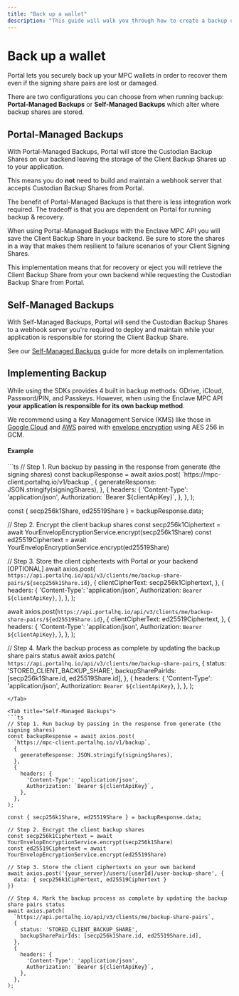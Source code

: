 ```yaml
---
title: "Back up a wallet"
description: "This guide will walk you through how to create a backup of a Portal client's wallet using the Enclave MPC API."
---
```


# Back up a wallet

Portal lets you securely back up your MPC wallets in order to recover them even if the signing share pairs are lost or damaged.

There are two configurations you can choose from when running backup: **Portal-Managed Backups** or **Self-Managed Backups** which alter where backup shares are stored.

## Portal-Managed Backups

With Portal-Managed Backups, Portal will store the Custodian Backup Shares on our backend leaving the storage of the Client Backup Shares up to your application.

This means you do **not** need to build and maintain a webhook server that accepts Custodian Backup Shares from Portal.

The benefit of Portal-Managed Backups is that there is less integration work required. The tradeoff is that you are dependent on Portal for running backup & recovery.

When using Portal-Managed Backups with the Enclave MPC API you will save the Client Backup Share in your backend. Be sure to store the shares in a way that makes them resilient to failure scenarios of your Client Signing Shares.

This implementation means that for recovery or eject you will retrieve the Client Backup Share from your own backend while requesting the Custodian Backup Share from Portal.

## Self-Managed Backups

With Self-Managed Backups, Portal will send the Custodian Backup Shares to a webhook server you're required to deploy and maintain while your application is responsible for storing the Client Backup Share.

See our [Self-Managed Backups](../../resources/self-managed-backups.md) guide for more details on implementation.

## Implementing Backup

While using the SDKs provides 4 built in backup methods: GDrive, iCloud, Password/PIN, and Passkeys. However, when using the Enclave MPC API **your application is responsible for its own backup method**.

We recommend using a Key Management Service (KMS) like those in [Google Cloud](https://cloud.google.com/kms/docs/) and [AWS](https://docs.aws.amazon.com/kms/latest/developerguide/overview.html) paired with [envelope encryption](https://cloud.google.com/kms/docs/envelope-encryption) using AES 256 in GCM.

#### Example

<Tabs>
<Tab title="Portal-Managed Backups">
```ts
// Step 1. Run backup by passing in the response from generate (the signing shares)
const backupResponse = await axios.post(
  `https://mpc-client.portalhq.io/v1/backup`,
  {
    generateResponse: JSON.stringify(signingShares),
  },
  {
    headers: {
      'Content-Type': 'application/json',
      Authorization: `Bearer ${clientApiKey}`,
    },
  },
);

const { secp256k1Share, ed25519Share } = backupResponse.data;

// Step 2. Encrypt the client backup shares
const secp256k1Ciphertext = await YourEnvelopEncryptionService.encrypt(secp256k1Share)
const ed25519Ciphertext = await YourEnvelopEncryptionService.encrypt(ed25519Share)

// Step 3. Store the client ciphertexts with Portal or your backend [OPTIONAL]
await axios.post(
    `https://api.portalhq.io/api/v3/clients/me/backup-share-pairs/${secp256k1Share.id}`,
    {
      clientCipherText: secp256k1Ciphertext,
    },
    {
      headers: {
        'Content-Type': 'application/json',
        Authorization: `Bearer ${clientApiKey}`,
      },
    },
  );

await axios.post(`https://api.portalhq.io/api/v3/clients/me/backup-share-pairs/${ed25519Share.id}`,
  {
    clientCipherText: ed25519Ciphertext,
  },
  {
    headers: {
      'Content-Type': 'application/json',
      Authorization: `Bearer ${clientApiKey}`,
    },
  },
);

// Step 4. Mark the backup process as complete by updating the backup share pairs status
await axios.patch(
  `https://api.portalhq.io/api/v3/clients/me/backup-share-pairs`,
  {
    status: 'STORED_CLIENT_BACKUP_SHARE',
    backupSharePairIds: [secp256k1Share.id, ed25519Share.id],
  },
  {
    headers: {
      'Content-Type': 'application/json',
      Authorization: `Bearer ${clientApiKey}`,
    },
  },
);
```
</Tab>

<Tab title="Self-Managed Backups">
```ts
// Step 1. Run backup by passing in the response from generate (the signing shares)
const backupResponse = await axios.post(
  `https://mpc-client.portalhq.io/v1/backup`,
  {
    generateResponse: JSON.stringify(signingShares),
  },
  {
    headers: {
      'Content-Type': 'application/json',
      Authorization: `Bearer ${clientApiKey}`,
    },
  },
);

const { secp256k1Share, ed25519Share } = backupResponse.data;

// Step 2. Encrypt the client backup shares
const secp256k1Ciphertext = await YourEnvelopEncryptionService.encrypt(secp256k1Share)
const ed25519Ciphertext = await YourEnvelopEncryptionService.encrypt(ed25519Share)

// Step 3. Store the client ciphertexts on your own backend
await axios.post('{your_server}/users/[userId]/user-backup-share', {
  data: { secp256k1Ciphertext, ed25519Ciphertext }
})

// Step 4. Mark the backup process as complete by updating the backup share pairs status
await axios.patch(
  `https://api.portalhq.io/api/v3/clients/me/backup-share-pairs`,
  {
    status: 'STORED_CLIENT_BACKUP_SHARE',
    backupSharePairIds: [secp256k1Share.id, ed25519Share.id],
  },
  {
    headers: {
      'Content-Type': 'application/json',
      Authorization: `Bearer ${clientApiKey}`,
    },
  },
);
```
</Tab>
</Tabs>
